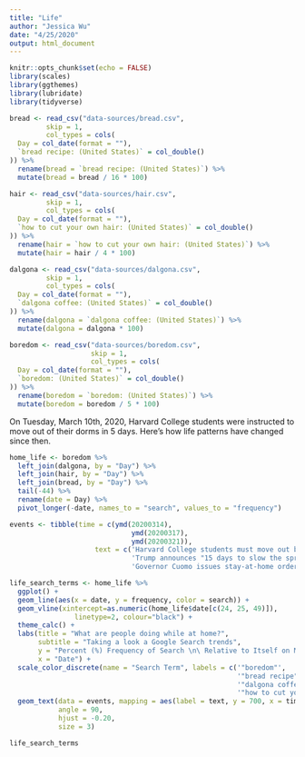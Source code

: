 ```yaml
---
title: "Life"
author: "Jessica Wu"
date: "4/25/2020"
output: html_document
---
```


```r
knitr::opts_chunk$set(echo = FALSE)
library(scales)
library(ggthemes)
library(lubridate)
library(tidyverse)
```

```r
bread <- read_csv("data-sources/bread.csv",
         skip = 1,
         col_types = cols(
  Day = col_date(format = ""),
  `bread recipe: (United States)` = col_double()
)) %>%
  rename(bread = `bread recipe: (United States)`) %>%
  mutate(bread = bread / 16 * 100)
```

```r
hair <- read_csv("data-sources/hair.csv",
         skip = 1,
         col_types = cols(
  Day = col_date(format = ""),
  `how to cut your own hair: (United States)` = col_double()
)) %>%
  rename(hair = `how to cut your own hair: (United States)`) %>%
  mutate(hair = hair / 4 * 100)
```

```r
dalgona <- read_csv("data-sources/dalgona.csv",
         skip = 1,
         col_types = cols(
  Day = col_date(format = ""),
  `dalgona coffee: (United States)` = col_double()
)) %>%
  rename(dalgona = `dalgona coffee: (United States)`) %>%
  mutate(dalgona = dalgona * 100)

```

```r

boredom <- read_csv("data-sources/boredom.csv",
                    skip = 1,
                    col_types = cols(
  Day = col_date(format = ""),
  `boredom: (United States)` = col_double()
)) %>%
  rename(boredom = `boredom: (United States)`) %>%
  mutate(boredom = boredom / 5 * 100)
```

On Tuesday, March 10th, 2020, Harvard College students were instructed to move 
out of their dorms in 5 days. Here's how life patterns have changed since then.
```r

home_life <- boredom %>%
  left_join(dalgona, by = "Day") %>%
  left_join(hair, by = "Day") %>%
  left_join(bread, by = "Day") %>%
  tail(-44) %>%
  rename(date = Day) %>%
  pivot_longer(-date, names_to = "search", values_to = "frequency")

events <- tibble(time = c(ymd(20200314),
                              ymd(20200317),
                              ymd(20200321)),
                     text = c('Harvard College students must move out by today',
                              'Trump announces "15 days to slow the spread" plan',
                              'Governor Cuomo issues stay-at-home order for NY'))

life_search_terms <- home_life %>%
  ggplot() +
  geom_line(aes(x = date, y = frequency, color = search)) + 
  geom_vline(xintercept=as.numeric(home_life$date[c(24, 25, 49)]),
                linetype=2, colour="black") +
  theme_calc() +
  labs(title = "What are people doing while at home?",
       subtitle = "Taking a look a Google Search trends",
       y = "Percent (%) Frequency of Search \n\ Relative to Itself on March 10th",
       x = "Date") +
  scale_color_discrete(name = "Search Term", labels = c('"boredom"',
                                                        '"bread recipe"',
                                                        '"dalgona coffee"',
                                                        '"how to cut your own hair"')) +
  geom_text(data = events, mapping = aes(label = text, y = 700, x = time), 
            angle = 90,
            hjust = -0.20,
            size = 3)
```

```r
life_search_terms
```

